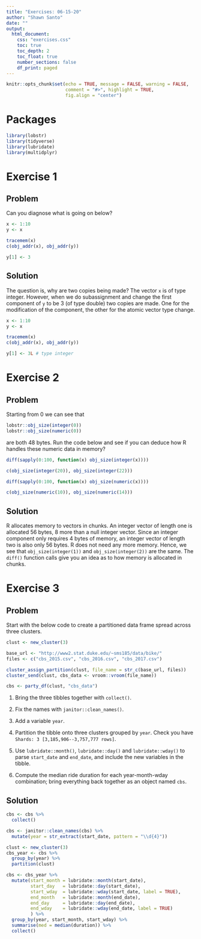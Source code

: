 ```yaml
---
title: "Exercises: 06-15-20"
author: "Shawn Santo"
date: ""
output: 
  html_document:
    css: "exercises.css"
    toc: true
    toc_depth: 2
    toc_float: true
    number_sections: false
    df_print: paged
---
```


```r
knitr::opts_chunk$set(echo = TRUE, message = FALSE, warning = FALSE,
                      comment = "#>", highlight = TRUE,
                      fig.align = "center")
```

# Packages

```r
library(lobstr)
library(tidyverse)
library(lubridate)
library(multidplyr)
```

# Exercise 1 {.tabset .tabset-fade .tabset-pills}

## Problem

Can you diagnose what is going on below?

```r
x <- 1:10
y <- x

tracemem(x)
c(obj_addr(x), obj_addr(y))

y[1] <- 3
```

## Solution

The question is, why are two copies being made? The vector `x` is of type
integer. However, when we do subassignment and change the first component of
`y` to be 3 (of type double) two copies are made. One for the modification of 
the component, the other for the atomic vector type change.

```r
x <- 1:10
y <- x

tracemem(x)
c(obj_addr(x), obj_addr(y))

y[1] <- 3L # type integer
```


# Exercise 2 {.tabset .tabset-fade .tabset-pills}

## Problem

Starting from 0 we can see that

```r
lobstr::obj_size(integer(0))
lobstr::obj_size(numeric(0))
```

are both 48 bytes. Run the code below and see if you can deduce how 
R handles these numeric data in memory?

```r
diff(sapply(0:100, function(x) obj_size(integer(x))))
```

```r
c(obj_size(integer(20)), obj_size(integer(22)))
```

```r
diff(sapply(0:100, function(x) obj_size(numeric(x))))
```

```r
c(obj_size(numeric(10)), obj_size(numeric(14)))
```

## Solution

R allocates memory to vectors in chunks. An integer vector of length one is
allocated 56 bytes, 8 more than a null integer vector. Since an integer
component only requires 4 bytes of memory, an integer vector of length two is
also only 56 bytes. R does not need any more memory. Hence, we see that
`obj_size(integer(1))` and `obj_size(integer(2))` are the same. The `diff()`
function calls give you an idea as to how memory is allocated in chunks.

# Exercise 3 {.tabset .tabset-fade .tabset-pills}

## Problem

Start with the below code to create a partitioned data frame spread across
three clusters.

```r
clust <- new_cluster(3)

base_url <- "http://www2.stat.duke.edu/~sms185/data/bike/"
files <- c("cbs_2015.csv", "cbs_2016.csv", "cbs_2017.csv")

cluster_assign_partition(clust, file_name = str_c(base_url, files))
cluster_send(clust, cbs_data <- vroom::vroom(file_name))

cbs <- party_df(clust, "cbs_data")
```

1. Bring the three tibbles together with `collect()`.

2. Fix the names with `janitor::clean_names()`.

3. Add a variable `year`.

4. Partition the tibble onto three clusters grouped by `year`. Check you have
   `Shards: 3 [3,185,906--3,757,777 rows]`.

5. Use `lubridate::month()`, `lubridate::day()` and `lubridate::wday()`
   to parse `start_date` and `end_date`, and include the new variables in
   the tibble.
   
6. Compute the median ride duration for each year-month-wday combination; bring
   everything back together as an object named `cbs`.
   
## Solution

```r
cbs <- cbs %>% 
  collect()

cbs <- janitor::clean_names(cbs) %>% 
  mutate(year = str_extract(start_date, pattern = "\\d{4}"))

clust <- new_cluster(3)
cbs_year <- cbs %>% 
  group_by(year) %>% 
  partition(clust)

cbs <- cbs_year %>% 
  mutate(start_month = lubridate::month(start_date),
         start_day   = lubridate::day(start_date),
         start_wday  = lubridate::wday(start_date, label = TRUE),
         end_month   = lubridate::month(end_date),
         end_day     = lubridate::day(end_date),
         end_wday    = lubridate::wday(end_date, label = TRUE)
         ) %>% 
  group_by(year, start_month, start_wday) %>% 
  summarise(med = median(duration)) %>% 
  collect()
```
